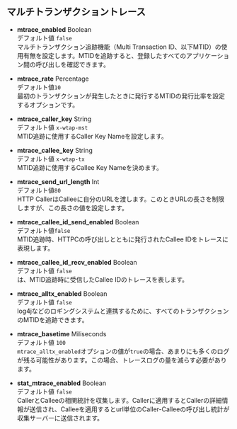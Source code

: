 ## マルチトランザクショントレース

-   **mtrace_enabled** <span class='type'>Boolean</span><br/>
    デフォルト値 `false`<br/>マルチトランザクション追跡機能（Multi Transaction ID、以下MTID）の使用有無を設定します。MTIDを追跡すると、登録したすべてのアプリケーション間の呼び出しを確認できます。

-   **mtrace_rate** <span class='type'>Percentage</span><br/>
    デフォルト値`10`<br/>最初のトランザクションが発生したときに発行するMTIDの発行比率を設定するオプションです。

-   **mtrace_caller_key** <span class='type'>String</span><br/>
    デフォルト値 `x-wtap-mst`<br/>MTID追跡に使用するCaller Key Nameを設定します。

-   **mtrace_callee_key** <span class='type'>String</span><br/>
    デフォルト値 `x-wtap-tx`<br/>MTID追跡に使用するCallee Key Nameを決めます。

-   **mtrace_send_url_length** <span class='type'>Int</span><br/>
    デフォルト値`80`<br/>HTTP CallerはCalleeに自分のURLを渡します。このときURLの長さを制限しますが、この長さの値を設定します。

-   **mtrace_callee_id_send_enabled** <span class='type'>Boolean</span><br/>
    デフォルト値`false`<br/>MTID追跡時、HTTPCの呼び出しとともに発行されたCallee IDをトレースに表現します。

-   **mtrace_callee_id_recv_enabled** <span class='type'>Boolean</span><br/>
    デフォルト値 `false`<br/>は、MTID追跡時に受信したCallee IDのトレースを表します。

-   **mtrace_alltx_enabled** <span class='type'>Boolean</span><br/>
    デフォルト値 `false`<br/>log4jなどのロギングシステムと連携するために、すべてのトランザクションのMTIDを追跡できます。

-   **mtrace_basetime** <span class='type'>Miliseconds</span><br/>
    デフォルト値 `100`<br/>`mtrace_alltx_enabled`オプションの値が`true`の場合、あまりにも多くのログが残る可能性があります。この場合、トレースログの量を減らす必要があります。

-   **stat_mtrace_enabled** <span class='type'>Boolean</span><br/>
    デフォルト値 `false`<br/>CallerとCalleeの相関統計を収集します。Callerに適用するとCallerの詳細情報が送信され、Calleeを適用するとurl単位のCaller-Calleeの呼び出し統計が収集サーバーに送信されます。
